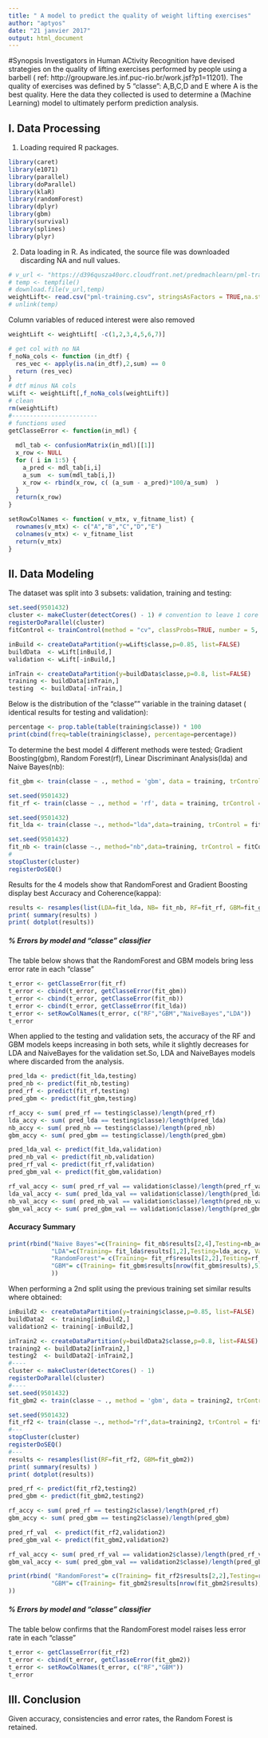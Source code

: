 ```yaml
---
title: " A model to predict the quality of weight lifting exercises"
author: "aptyos"
date: "21 janvier 2017"
output: html_document
---
```


#Synopsis
Investigators in Human ACtivity Recognition have devised strategies on the quality of lifting exercises performed by 
people using a barbell ( ref: http://groupware.les.inf.puc-rio.br/work.jsf?p1=11201).
The quality of exercises was defined by 5 "classe": A,B,C,D and E where A is the best quality.
Here the data they collected is used to determine a (Machine Learning) model to ultimately perform prediction analysis.


## I. Data Processing

1. Loading required R packages.
```r
library(caret)
library(e1071)
library(parallel)
library(doParallel)
library(klaR)
library(randomForest)
library(dplyr)
library(gbm)
library(survival)
library(splines)
library(plyr)
```

2. Data loading in R. 
As indicated, the source file was downloaded discarding NA and null values.
```r
# v_url <- "https://d396qusza40orc.cloudfront.net/predmachlearn/pml-training.csv"
# temp <- tempfile()
# download.file(v_url,temp)
weightLift<- read.csv("pml-training.csv", stringsAsFactors = TRUE,na.strings = c("NA","") )
# unlink(temp)
```

Column variables of reduced interest were also removed
```r
weightLift <- weightLift[ -c(1,2,3,4,5,6,7)]

# get col with no NA
f_noNa_cols <- function (in_dtf) {
  res_vec <- apply(is.na(in_dtf),2,sum) == 0
  return (res_vec)
}
# dtf minus NA cols
wLift <- weightLift[,f_noNa_cols(weightLift)]
# clean
rm(weightLift)
#------------------------
# functions used
getClasseError <- function(in_mdl) {
  
  mdl_tab <- confusionMatrix(in_mdl)[[1]]
  x_row <- NULL
  for ( i in 1:5) {
    a_pred <- mdl_tab[i,i]
    a_sum  <- sum(mdl_tab[i,])
    x_row <- rbind(x_row, c( (a_sum - a_pred)*100/a_sum)  )
  }
  return(x_row)
}

setRowColNames <- function( v_mtx, v_fitname_list) {
  rownames(v_mtx) <- c("A","B","C","D","E")
  colnames(v_mtx) <- v_fitname_list
  return(v_mtx)
}
```

## II. Data Modeling

The dataset was split into 3 subsets: validation, training and testing:
```r
set.seed(9501432)
cluster <- makeCluster(detectCores() - 1) # convention to leave 1 core for OS
registerDoParallel(cluster)
fitControl <- trainControl(method = "cv", classProbs=TRUE, number = 5, allowParallel = TRUE)

inBuild <- createDataPartition(y=wLift$classe,p=0.85, list=FALSE)
buildData  <- wLift[inBuild,]
validation <- wLift[-inBuild,]

inTrain <- createDataPartition(y=buildData$classe,p=0.8, list=FALSE)
training <- buildData[inTrain,]
testing  <- buildData[-inTrain,]
```


Below is the distribution of the "classe"" variable in the training dataset ( identical results for testing and validation):
```r
percentage <- prop.table(table(training$classe)) * 100
print(cbind(freq=table(training$classe), percentage=percentage))
``` 

To determine the best model 4 different methods were tested; Gradient Boosting(gbm), Random Forest(rf), Linear Discriminant Analysis(lda) and Naive Bayes(nb):
```r
fit_gbm <- train(classe ~ ., method = 'gbm', data = training, trControl = fitControl, verbose=FALSE )

set.seed(9501432)
fit_rf <- train(classe ~ ., method = 'rf', data = training, trControl = fitControl)

set.seed(9501432)
fit_lda <- train(classe ~., method="lda",data=training, trControl = fitControl)

set.seed(9501432)
fit_nb <- train(classe ~., method="nb",data=training, trControl = fitControl)
#
stopCluster(cluster)
registerDoSEQ()
```

Results for the 4 models show that RandomForest and Gradient Boosting display best Accuracy and Coherence(kappa):
```r
results <- resamples(list(LDA=fit_lda, NB= fit_nb, RF=fit_rf, GBM=fit_gbm))
print( summary(results) )
print( dotplot(results))
``` 


##### % Errors by model and "classe" classifier
The table below shows that the RandomForest and GBM models bring less error rate in each "classe"
```r
t_error <- getClasseError(fit_rf)
t_error <- cbind(t_error, getClasseError(fit_gbm))
t_error <- cbind(t_error, getClasseError(fit_nb))
t_error <- cbind(t_error, getClasseError(fit_lda))
t_error <- setRowColNames(t_error, c("RF","GBM","NaiveBayes","LDA"))
t_error
```


When applied to the testing and validation sets, the accuracy of the RF and GBM models keeps increasing in both sets,
while it slightly decreases for LDA and NaiveBayes for the validation set.So, LDA and NaiveBayes models where discarded from the analysis.
```r
pred_lda <- predict(fit_lda,testing)
pred_nb <- predict(fit_nb,testing)
pred_rf <- predict(fit_rf,testing)
pred_gbm <- predict(fit_gbm,testing)

rf_accy <- sum( pred_rf == testing$classe)/length(pred_rf)
lda_accy <- sum( pred_lda == testing$classe)/length(pred_lda)
nb_accy <- sum( pred_nb == testing$classe)/length(pred_nb)
gbm_accy <- sum( pred_gbm == testing$classe)/length(pred_gbm)

pred_lda_val <- predict(fit_lda,validation)
pred_nb_val <- predict(fit_nb,validation)
pred_rf_val <- predict(fit_rf,validation)
pred_gbm_val <- predict(fit_gbm,validation)

rf_val_accy <- sum( pred_rf_val == validation$classe)/length(pred_rf_val)
lda_val_accy <- sum( pred_lda_val == validation$classe)/length(pred_lda_val)
nb_val_accy <- sum( pred_nb_val == validation$classe)/length(pred_nb_val)
gbm_val_accy <- sum( pred_gbm_val == validation$classe)/length(pred_gbm_val)
```

#### Accuracy Summary
```r
print(rbind("Naive Bayes"=c(Training= fit_nb$results[2,4],Testing=nb_accy, Validation=nb_val_accy ),
            "LDA"=c(Training= fit_lda$results[1,2],Testing=lda_accy, Validation=lda_val_accy ),
            "RandomForest"= c(Training= fit_rf$results[2,2],Testing=rf_accy, Validation=rf_val_accy ),
            "GBM"= c(Training= fit_gbm$results[nrow(fit_gbm$results),5],Testing=gbm_accy, Validation=gbm_val_accy )
            ))
```


When performing a 2nd split using the previous training set similar results where obtained:
```r
inBuild2 <- createDataPartition(y=training$classe,p=0.85, list=FALSE)
buildData2  <- training[inBuild2,]
validation2 <- training[-inBuild2,]

inTrain2 <- createDataPartition(y=buildData2$classe,p=0.8, list=FALSE)
training2 <- buildData2[inTrain2,]
testing2  <- buildData2[-inTrain2,]
#----
cluster <- makeCluster(detectCores() - 1) 
registerDoParallel(cluster)
#----
set.seed(9501432)
fit_gbm2 <- train(classe ~ ., method = 'gbm', data = training2, trControl = fitControl, verbose=FALSE)

set.seed(9501432)
fit_rf2 <- train(classe ~., method="rf",data=training2, trControl = fitControl)
#---
stopCluster(cluster)
registerDoSEQ()
#---
results <- resamples(list(RF=fit_rf2, GBM=fit_gbm2))
print( summary(results) )
print( dotplot(results))

pred_rf <- predict(fit_rf2,testing2)
pred_gbm <- predict(fit_gbm2,testing2)

rf_accy <- sum( pred_rf == testing2$classe)/length(pred_rf)
gbm_accy <- sum( pred_gbm == testing2$classe)/length(pred_gbm)

pred_rf_val  <- predict(fit_rf2,validation2)
pred_gbm_val <- predict(fit_gbm2,validation2)

rf_val_accy <- sum( pred_rf_val == validation2$classe)/length(pred_rf_val)
gbm_val_accy <- sum( pred_gbm_val == validation2$classe)/length(pred_gbm_val)

print(rbind( "RandomForest"= c(Training= fit_rf2$results[2,2],Testing=rf_accy, Validation=rf_val_accy ),
            "GBM"= c(Training= fit_gbm2$results[nrow(fit_gbm2$results),5],Testing=gbm_accy, Validation=gbm_val_accy )
))
``` 

##### % Errors by model and "classe" classifier
The table below confirms that the RandomForest model raises less error rate in each "classe"
```r
t_error <- getClasseError(fit_rf2)
t_error <- cbind(t_error, getClasseError(fit_gbm2))
t_error <- setRowColNames(t_error, c("RF","GBM"))
t_error
``` 

## III. Conclusion
Given accuracy,  consistencies and error rates, the Random Forest is retained.

